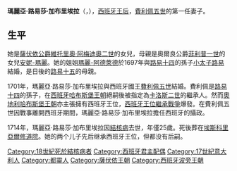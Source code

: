 {{Unreferenced|time=2020-09-05T09:01:48+00:00}}
{{Infobox royalty|consort=yes
| name         = 瑪麗亞·路易莎·加布里埃拉
| image        = Queen Maria Luisa of Spain, Princess of Savoy.jpg
| succession   = [[西班牙君主配偶列表|西班牙王后]]
| reign        = 1701年11月2日 — 1714年2月14日
| birth_date   = {{Birth date|1688|09|17|df=y}}
| birth_place  = [[薩伏依公國|薩伏依公國]][[都靈|杜林]]
| death_date   = {{Death date and age|1714|02|14|1688|08|17|df=y}}
| death_place  = [[西班牙|西班牙]][[馬德里|馬德里]]
| burial_place = [[埃斯科里亞爾修道院|埃斯科里亞爾修道院]]
| spouse       = [[費利佩五世|費利佩五世]]
| issue        = [[路易斯一世_(西班牙)|路易斯一世]]<br>[[斐迪南六世|斐迪南六世]]
| house        = [[薩伏依王朝|薩伏依王朝]]
| father       = [[維托里奧·阿梅迪奧二世|維托里奧·阿梅迪奧二世]]
| mother       = [[安妮-瑪麗_(奧爾良)|奧爾良的安妮-瑪麗]]
| religion     = [[羅馬天主教|羅馬天主教]]
}}

'''瑪麗亞·路易莎·加布里埃拉'''（{{lang-es|María Luisa Gabriela}}，{{bd|1688年|9月17日|1714年|2月14日|}}），[[西班牙君主配偶列表|西班牙王后]]，[[費利佩五世|費利佩五世]]的第一任妻子。

== 生平 ==
她是[[薩伏依公爵|薩伏依公爵]][[維托里奧·阿梅迪奧二世|維托里奧·阿梅迪奧二世]]的女兒，母親是奧爾良公爵[[奧爾良公爵菲利普一世|菲利普一世]]的女兒[[安妮-瑪麗_(奧爾良)|安妮-瑪麗]]。她的姐姐[[瑪麗-阿德萊德_(薩伏伊)|瑪麗-阿德萊德]]於1697年與[[路易十四|路易十四]]的孫子[[法蘭西的路易_(1682-1712)|小太子路易]]結婚，是日後的[[路易十五|路易十五]]的母親。

1701年，瑪麗亞·路易莎·加布里埃拉與西班牙國王[[費利佩五世|費利佩五世]]結婚。費利佩是[[路易十四|路易十四]]的孫子，在[[西班牙哈布斯堡王朝|西班牙哈布斯堡王朝]]絕嗣後被指定為[[卡洛斯二世_(西班牙)|卡洛斯二世]]的繼承人。然而[[奧地利哈布斯堡王朝|奧地利哈布斯堡王朝]]亦主張擁有西班牙王位，[[西班牙王位繼承戰爭|西班牙王位繼承戰爭]]爆發。在費利佩五世因戰事離開西班牙期間，瑪麗亞·路易莎·加布里埃拉擔任西班牙的攝政。

1714年，瑪麗亞·路易莎·加布里埃拉因[[結核病|結核病]]去世，年僅25歲。死後葬在[[埃斯科里亞爾修道院|埃斯科里亞爾修道院]]。她的两个儿子先后继承西班牙王位，但都没有后嗣。

{{西班牙君主配偶}}
{{normdaten}}
[[Category:18世紀死於結核病者|Category:18世紀死於結核病者]]
[[Category:西班牙君主配偶|Category:西班牙君主配偶]]
[[Category:17世紀意大利人|Category:17世紀意大利人]]
[[Category:都靈人|Category:都靈人]]
[[Category:薩伏依王朝|Category:薩伏依王朝]]
[[Category:西班牙波旁王朝|Category:西班牙波旁王朝]]